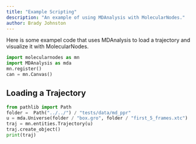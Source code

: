 ```yaml
---
title: "Example Scripting"
description: "An example of using MDAnalysis with MolecularNodes."
author: Brady Johnston
---
```


Here is some exampel code that uses MDAnalysis to load a trajectory and visualize it with MolecularNodes.

```python
import molecularnodes as mn
import MDAnalysis as mda
mn.register()
can = mn.Canvas()
```

## Loading a Trajectory

```python
from pathlib import Path
folder =  Path("../../") / "tests/data/md_ppr"
u = mda.Universe(folder / "box.gro", folder / "first_5_frames.xtc")
traj = mn.entities.Trajectory(u)
traj.create_object()
print(traj)
```

